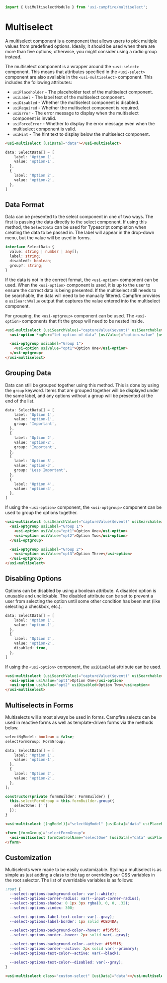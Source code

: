 ```ts
import { UsiMultiselectModule } from 'usi-campfire/multiselect';
```

# Multiselect
A multiselect component is a component that allows users to pick multiple values from predefined options. Ideally, it should be used when there are more than
five options; otherwise, you might consider using a radio group instead.

The multiselect component is a wrapper around the `<usi-select>` component. This means that attributes specified in the `<usi-select>` component are also
available in the `<usi-multiselect>` component. This includes the following attributes:

  * `usiPlaceholder` - The placeholder text of the multiselect component.
  * `usiLabel` - The label text of the multiselect component.
  * `usiDisabled` - Whether the multiselect component is disabled.
  * `usiRequired` - Whether the multiselect component is required.
  * `usiError` - The error message to display when the multiselect component is invalid.
  * `usiForceError` - Whether to display the error message even when the multiselect component is valid.
  * `usiHint` - The hint text to display below the multiselect component.

```html
<usi-multiselect [usiData]="data"></usi-multiselect>
```

```ts
data: SelectData[] = [
    label: 'Option 1',
    value: 'option-1',
  },
  {
    label: 'Option 2',
    value: 'option-2',
  },
]
```

## Data Format
Data can be presented to the select component in one of two ways. The first is passing the data directly to the select component. If using this method, the
`SelectData` can be used for Typescript completion when creating the data to be passed in. The label will appear in the drop-down menu, but the
value will be used in forms.

```ts
interface SelectData {
  value: string | number | any[];
  label: string;
  disabled?: boolean;
  group?: string;
}
```

If the data is not in the correct format, the `<usi-option>` component can be used. When the `<usi-option>` component is used, it is up to the user to ensure
the correct data is being presented. If the multiselect still needs to be searchable, the data will need to be manually filtered. Campfire provides a
`usiSearchValue` output that captures the value entered into the multiselect component.

For grouping, the `<usi-optgroup>` component can be used. The `<usi-option>` components that fit the group will need to be nested inside.

```html
<usi-multiselect (usiSearchValue)="captureValue($event)" usiSearchable>
  <usi-option *ngFor="let option of data" [usiValue]="option.value" [usiDisabled]="option.disabled">{{ option.label }}</usi-option>

  <usi-optgroup usiLabel="Group 1">
    <usi-option usiValue="opt1">Option One</usi-option>
  </usi-optgroup>
</usi-multiselect>
```

## Grouping Data
Data can still be grouped together using this method. This is done by using the `group` keyword. Items that are grouped together will be displayed under the
same label, and any options without a group will be presented at the end of the list.

```ts
data: SelectData[] = [
    label: 'Option 1',
    value: 'option-1',
    group: 'Important',
  },
  {
    label: 'Option 2',
    value: 'option-2',
    group: 'Important',
  },
  {
    label: 'Option 3',
    value: 'option-3',
    group: 'Less Important',
  },
  {
    label: 'Option 4',
    value: 'option-4',
  },
]
```

If using the `<usi-option>` component, the `<usi-optgroup>` component can be used to group the options together.

```html
<usi-multiselect (usiSearchValue)="captureValue($event)" usiSearchable>
  <usi-optgroup usiLabel="Group 1">
    <usi-option usiValue="opt1">Option One</usi-option>
    <usi-option usiValue="opt2">Option Two</usi-option>
  </usi-optgroup>

  <usi-optgroup usiLabel="Group 2">
    <usi-option usiValue="opt3">Option Three</usi-option>
  </usi-optgroup>
</usi-multiselect>
```


## Disabling Options
Options can be disabled by using a boolean attribute. A disabled option is unusable and unclickable. The disabled attribute can be set to prevent a user from
selecting the option until some other condition has been met (like selecting a checkbox, etc.).

```ts
data: SelectData[] = [
    label: 'Option 1',
    value: 'option-1',
  },
  {
    label: 'Option 2',
    value: 'option-2',
    disabled: true,
  },
]
```

If using the `<usi-option>` component, the `usiDisabled` attribute can be used.

```html
<usi-multiselect (usiSearchValue)="captureValue($event)" usiSearchable>
  <usi-option usiValue="opt1">Option One</usi-option>
  <usi-option usiValue="opt2" usiDisabled>Option Two</usi-option>
</usi-multiselect>
```

## Multiselects in Forms
Multiselects will almost always be used in forms. Campfire selects can be used in reactive forms as well as template-driven forms via the methods below.

```ts
selectNgModel: boolean = false;
selectFormGroup: FormGroup;

data: SelectData[] = [
    label: 'Option 1',
    value: 'option-1',
  },
  {
    label: 'Option 2',
    value: 'option-2',
  },
];

constructor(private formBuilder: FormBuilder) {
  this.selectFormGroup = this.formBuilder.group({
    selectOne: ['']
  });
}
```

```html
<usi-multiselect [(ngModel)]="selectNgModel" [usiData]="data" usiPlaceholder="placeholder" usiLabel="label"></usi-multiselect>

<form [formGroup]="selectFormGroup">
  <usi-multiselect formControlName="selectOne" [usiData]="data" usiPlaceholder="placeholder" usiLabel="label"></usi-multiselect>
</form>
```

## Customization
Multiselects were made to be easily customizable. Styling a multiselect is as simple as just adding a class to the tag or overriding our CSS variables in the
root selector. The list of overridable variables is as follows:

```css
:root {
  --select-options-background-color: var(--white);
  --select-options-corner-radius: var(--input-corner-radius);
  --select-options-shadow: 0 1px 3px rgba(0, 0, 0, .32);
  --select-options-zindex: 300;

  --select-options-label-text-color: var(--gray);
  --select-options-label-border: 1px solid #CED4DA;

  --select-options-background-color--hover: #f5f5f5;
  --select-options-border--hover: 2px solid var(--gray);

  --select-options-background-color--active: #f5f5f5;
  --select-options-border--active: 2px solid var(--primary);
  --select-options-text-color--active: var(--black);

  --select-options-text-color--disabled: var(--gray);
}
```

```html
<usi-multiselect class="custom-select" [usiData]="data"></usi-multiselect>
```
